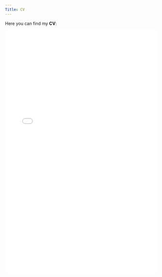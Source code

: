 ```yaml
---
Title: CV
---
```


Here you can find my **CV**:

<iframe src="CV_Leonardo2025.pdf" width="100%" height="800px" style="border: none;"></iframe>

